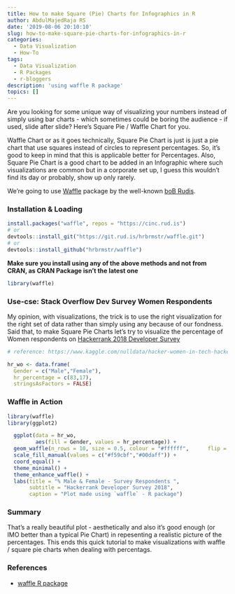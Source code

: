 ```yaml
---
title: How to make Square (Pie) Charts for Infographics in R
author: AbdulMajedRaja RS
date: '2019-08-06 20:10:10'
slug: how-to-make-square-pie-charts-for-infographics-in-r
categories:
  - Data Visualization
  - How-To
tags:
  - Data Visualization
  - R Packages
  - r-bloggers
description: 'using waffle R package'
topics: []
---
```


Are you looking for some unique way of visualizing your numbers instead of simply using bar charts - which sometimes could be boring the audience - if used, slide after slide? Here's Square Pie / Waffle Chart for you.

Waffle Chart or as it goes technically, Square Pie Chart is just is just a pie chart that use squares instead of circles to represent percentages. So, it's good to keep in mind that this is applicable better for Percentages. Also, Square Pie Chart is a good chart to be added in an Infographic where such visualizations are common but in a corporate set up, I guess this wouldn't find its day or probably, show up only rarely. 

We're going to use [Waffle](https://github.com/hrbrmstr/waffle) package by the well-known [boB Rudis](https://github.com/hrbrmstr). 

### Installation & Loading

```r
install.packages("waffle", repos = "https://cinc.rud.is")
# or
devtools::install_git("https://git.rud.is/hrbrmstr/waffle.git")
# or
devtools::install_github("hrbrmstr/waffle")
```

**Make sure you install using any of the above methods and not from CRAN, as CRAN Package isn't the latest one** 

```r
library(waffle)
```

### Use-cse: Stack Overflow Dev Survey Women Respondents 

My opinion, with visualizations, the trick is to use the right visualization for the right set of data rather than simply using any because of our fondness. Said that, to make Square Pie Charts let's try to visualize the percentage of Women respondents on [Hackerrank 2018 Developer Survey](https://www.kaggle.com/nulldata/hacker-women-in-tech-hackerrank-analysis)

```r

# reference: https://www.kaggle.com/nulldata/hacker-women-in-tech-hackerrank-analysis

hr_wo <- data.frame(
  Gender = c("Male","Female"),
  hr_percentage = c(83,17),
  stringsAsFactors = FALSE)
```

### Waffle in Action

```r

library(waffle)
library(ggplot2)

  ggplot(data = hr_wo, 
         aes(fill = Gender, values = hr_percentage)) +
  geom_waffle(n_rows = 10, size = 0.5, colour = "#ffffff",      flip = TRUE) +
  scale_fill_manual(values = c("#f59cbf","#00daff")) +
  coord_equal() +
  theme_minimal() +
  theme_enhance_waffle() +
  labs(title = "% Male & Female - Survey Respondents ",
       subtitle = "Hackerrank Developer Survey 2018",
       caption = "Plot made using `waffle` - R package")
```

### Summary

That's a really beautiful plot - aesthetically and also it's good enough (or IMO better than a typical Pie Chart) in repesenting a realistic picture of the percentages. This ends this quick tutorial to make visualizations with waffle / square pie charts when dealing with percentags. 

### References

+ [waffle R package](https://github.com/hrbrmstr/waffle)

